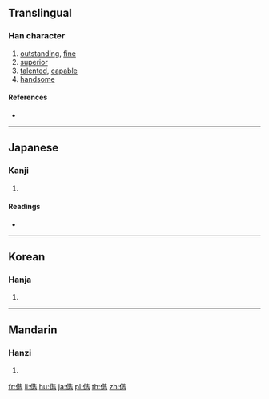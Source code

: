 {{character info/new}}
{{also|俊}}
==Translingual==

===Han character===
{{Han char|rn=9|rad=人|as=13|sn=15|four=|canj=OOGS|ids=⿰亻雋}}

# [[outstanding]], [[fine]]
# [[superior]]
# [[talented]], [[capable]]
# [[handsome]]

====References====
* {{Han ref|kx=0118.240|dkj=01175|dj=0251.080|hdz=10225.130|uh=5101|ud=20737}}

----

==Japanese==

===Kanji===
{{ja-kanji|grade=|rs=人13}}

# {{defn|lang=ja|sort=人13}}

====Readings====
* {{ja-readings|on=[[しゅん]] (shun)|kun=[[すぐれる]] (sugureru)}}

----

==Korean==

===Hanja===
{{ko-hanja|hangeul=[[준]]|rv=jun|mr=chun}}

# {{defn|lang=ko|sort=人13}}

----

==Mandarin==

===Hanzi===
{{cmn-hanzi|pin=[[jùn]] ([[jun4]])|wg=chün<sup>4</sup>}}

# {{defn|lang=cmn|sort=人13}}

[[fr:儁]]
[[li:儁]]
[[hu:儁]]
[[ja:儁]]
[[pl:儁]]
[[th:儁]]
[[zh:儁]]